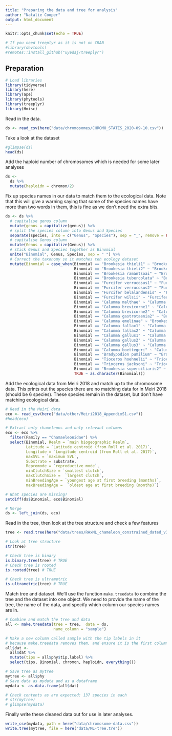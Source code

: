 ```yaml
---
title: "Preparing the data and tree for analysis"
author: "Natalie Cooper"
output: html_document
---
```


```r
knitr::opts_chunk$set(echo = TRUE)
```

```r
# If you need treeplyr as it is not on CRAN
#library(devtools)
#remotes::install_github("uyedaj/treeplyr")
```

## Preparation

```r
# Load libraries
library(tidyverse)
library(here)
library(ape)
library(phytools)
library(treeplyr)
library(Hmisc)
```

Read in the data. 
```r
ds <- read_csv(here("data/chromosomes/CHROMO_STATES_2020-09-10.csv"))
```

Take a look at the dataset
```r
#glimpse(ds)
head(ds)
```

Add the haploid number of chromosomes which is needed for some later analyses
```r
ds <-
  ds %>%
  mutate(haploidn = chromon/2)
```

Fix up species names in our data to match them to the ecological data. Note that this will give a warning saying that some of the species names have more than two words in them, this is fine as we don't need the extra bits.
```r
ds <- ds %>%
  # capitalise genus column
  mutate(genus = capitalize(genus)) %>%
  # split the species column into Genus and Species
  separate(species, into = c("Genus", "Species"), sep = "_", remove = FALSE) %>%
  # capitalise Genus column
  mutate(Genus = capitalize(Genus)) %>%
  # stick Genus and Species together as Binomial
  unite("Binomial", Genus, Species, sep = " ") %>%
  # Correct the taxonomy so it matches teh ecology dataset
  mutate(Binomial = case_when(Binomial == "Brookesia thieli1" ~ "Brookesia thieli",
                              Binomial == "Brookesia thieli2" ~ "Brookesia thieli",
                              Binomial == "Brookesia ramantsoai" ~ "Brookesia ramanantsoai",
                              Binomial == "Brookesia tubercolata" ~ "Brookesia tuberculata",
                              Binomial == "Furcifer verrucosus1" ~ "Furcifer verrucosus",
                              Binomial == "Furcifer verrucosus2" ~ "Furcifer verrucosus",
                              Binomial == "Furcifer belalandensis" ~ "Furcifer belalandaensis",
                              Binomial == "Furcifer wilsii" ~ "Furcifer willsii",
                              Binomial == "Calumma malthae" ~ "Calumma malthe",
                              Binomial == "Calumma brevicorne1" ~ "Calumma brevicorne",
                              Binomial == "Calumma brevicorne2" ~ "Calumma brevicorne",
                              Binomial == "Calumma gastrotaenia2" ~ "Brookesia ramanantsoai",
                              Binomial == "Calumma emelinae" ~ "Brookesia tuberculata",
                              Binomial == "Calumma fallax1" ~ "Calumma fallax",
                              Binomial == "Calumma fallax2" ~ "Calumma fallax",
                              Binomial == "Calumma gallus1" ~ "Calumma gallus",
                              Binomial == "Calumma gallus2" ~ "Calumma gallus",
                              Binomial == "Calumma gallus3" ~ "Calumma gallus",
                              Binomial == "Calumma boettegeri" ~ "Calumma boettgeri",
                              Binomial == "Bradypodion pumilium" ~ "Bradypodion pumilum",
                              Binomial == "Tioceros hoehnelii" ~ "Trioceros hoehnelii",
                              Binomial == "Trioceros jacksoni" ~ "Trioceros jacksonii",
                              Binomial == "Brookesia superciliaris2" ~ "Brookesia superciliaris",
                              TRUE ~ as.character(Binomial)))

```

Add the ecological data from Meiri 2018 and match up to the chromosome data. This prints out the species there are no matching data for in Meiri 2018 (should be 6 species). These species remain in the dataset, but don't have matching ecological data.
```r
# Read in the Meiri data
eco <- read_csv(here("data/other/Meiri2018_AppendixS1.csv"))
#head(eco)

# Extract only chameleons and only relevant columns
eco <- eco %>%
  filter(Family == "Chamaeleonidae") %>%
  select(Binomial, Realm = `main biogeographic Realm`,
         Latitude = `Latitude centroid (from Roll et al. 2017)`, 
         Longitude = `Longitude centroid (from Roll et al. 2017)`, 
         maxSVL = `maximum SVL`,     
         Substrate = substrate, 
         Repromode = `reproductive mode`, 
         minClutchSize = `smallest clutch`, 
         maxClutchSize =  `largest clutch`, 
         minBreedingAge = `youngest age at first breeding (months)`, 
         maxBreedingAge =  `oldest age at first breeding (months)`)

# What species are missing?
setdiff(ds$Binomial, eco$Binomial)

# Merge
ds <- left_join(ds, eco)
```

Read in the tree, then look at the tree structure and check a few features
```r
tree <- read.tree(here("data/trees/RAxML_chameleon_constrained_dated_v3.tre"))
```

```r
# Look at tree structure
str(tree)

# Check tree is binary
is.binary.tree(tree) # TRUE
# Check tree is rooted
is.rooted(tree) # TRUE

# Check tree is ultrametric
is.ultrametric(tree) # TRUE
```

Match tree and dataset. We'll use the function `make.treedata` to combine the tree and the dataset into one object. We need to provide the name of the tree, the name of the data, and specify which column our species names are in. 
```r
# Combine and match the tree and data
all <- make.treedata(tree = tree,  data = ds, 
                     name_column = "sample")

# Make a new column called sample with the tip labels in it
# because make.treedata removes them, and ensure it is the first column
all$dat <- 
  all$dat %>%
  mutate(tips = all$phy$tip.label) %>%
  select(tips, Binomial, chromon, haploidn, everything())

# Save tree as mytree
mytree <- all$phy
# Save data as mydata and as a dataframe
mydata <- as.data.frame(all$dat)

# Check contents as are expected: 137 species in each
# str(mytree)
# glimpse(mydata)
```

Finally write these cleaned data out for use in later analyses.
```r
write_csv(mydata, path = here("data/chromosome-data.csv"))
write.tree(mytree, file = here("data/ML-tree.tre"))
```


